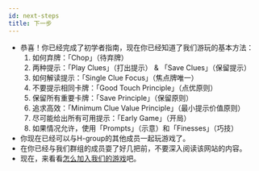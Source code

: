 ```yaml
---
id: next-steps
title: 下一步
---
```



<BeginnersGuideProgress id="next-steps" />

- 恭喜！你已经完成了初学者指南，现在你已经知道了我们游玩的基本方法：
  1. 如何弃牌：「Chop」（待弃牌）
  1. 两种提示：「Play Clues」（打出提示） & 「Save Clues」（保留提示）
  1. 如何解读提示：「Single Clue Focus」（焦点牌唯一）
  1. 不要提示相同卡牌：「Good Touch Principle」（点优原则）
  1. 保留所有重要卡牌：「Save Principle」（保留原则）
  1. 追求高效：「Minimum Clue Value Principle」（最小提示价值原则）
  1. 尽可能给出所有可用提示：「Early Game」（开局）
  1. 如果情况允许，使用「Prompts」（示意）和「Finesses」（巧技）
- 你现在已经可以与H-group的其他成员一起玩游戏了。
- 在你已经与我们群组的成员耍了好几把前，不要深入阅读该网站的内容。
- 现在，来看看[怎么加入我们的游戏](../how-to-join.mdx)吧。
